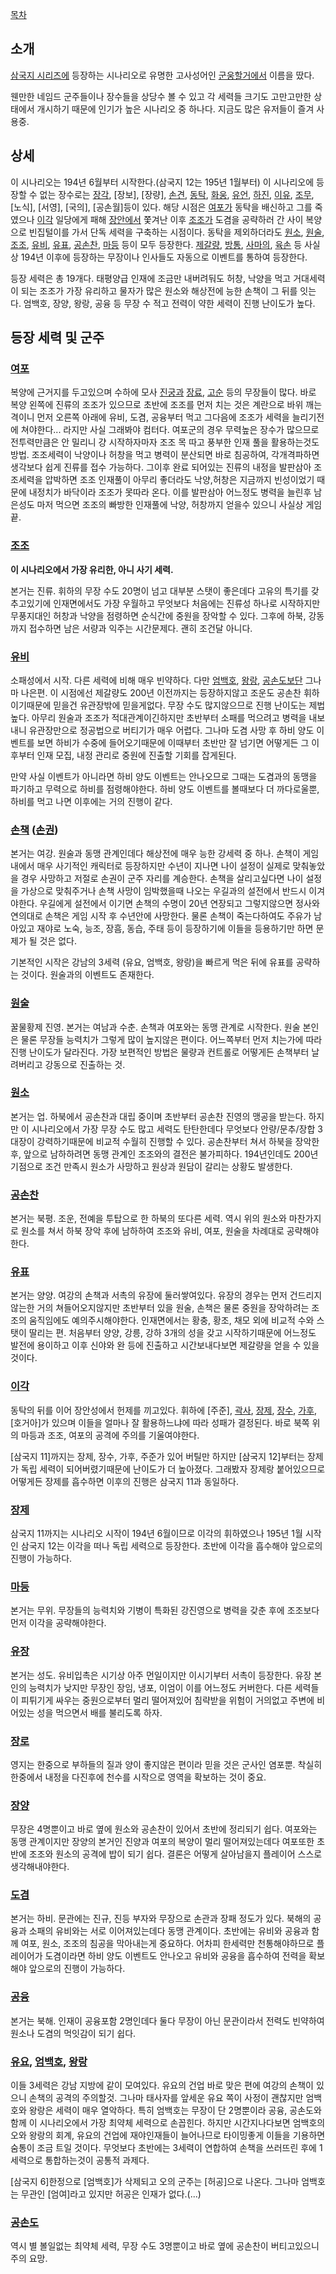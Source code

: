 [[목차]]

== 소개 ==
[[삼국지 시리즈]]에 등장하는 시나리오로 유명한 고사성어인 [[군웅할거]]에서 이름을 땄다.

웬만한 네임드 군주들이나 장수들을 상당수 볼 수 있고 각 세력들 크기도 고만고만한 상태에서 개시하기 때문에 인기가 높은 시나리오 중 하나다. 지금도 많은 유저들이 즐겨 사용중.

== 상세 ==
이 시나리오는 194년 6월부터 시작한다.(삼국지 12는 195년 1월부터) 이 시나리오에 등장할 수 없는 장수로는 [[장각]], [장보], [장량], [[손견]], [[동탁]], [[화웅]], [[유언]], [[하진]], [[이유]], [[조무]], [노식], [서영], [국의], [공손월]등이 있다. 해당 시점은 [[여포]]가 동탁을 배신하고 그를 죽였으나 [[이각]] 일당에게 패해 [[장안]]에서 쫓겨난 이후 [[조조]]가 도겸을 공략하러 간 사이 복양으로 빈집털이를 가서 단독 세력을 구축하는 시점이다. 동탁을 제외하더라도 [[원소]], [[원술]], [[조조]], [[유비]], [[유표]], [[공손찬]], [[마등]] 등이 모두 등장한다. [[제갈량]], [[방통]], [[사마의]], [[육손]] 등 사실상 194년 이후에 등장하는 무장이나 인사들도 자동으로 이벤트를 통하여 등장한다.

등장 세력은 총 19개다. 태평양급 인재에 조금만 내버려둬도 허창, 낙양을 먹고 거대세력이 되는 조조가 가장 유리하고 물자가 많은 원소와 해상전에 능한 손책이 그 뒤를 잇는다. 엄백호, 장양, 왕랑, 공융 등 무장 수 적고 전력이 약한 세력이 진행 난이도가 높다.

== 등장 세력 및 군주 ==
=== [[여포]] ===
복양에 근거지를 두고있으며 수하에 모사 [[진궁]]과 [[장료]], [[고순]] 등의 무장들이 많다. 바로 복양 왼쪽에 진류의 조조가 있으므로 초반에 조조를 먼저 치는 것은 계란으로 바위 깨는 격이니 먼저 오른쪽 아래에 유비, 도겸, 공융부터 먹고 그다음에 조조가 세력을 늘리기전에 쳐야한다... 라지만 사실 그래봐야 컴터다. 여포군의 경우 무력높은 장수가 많으므로 전투력만큼은 안 밀리니 걍 시작하자마자 조조 목 따고 풍부한 인재 풀을 활용하는것도 방법. 조조세력이 낙양이나 허창을 먹고 병력이 분산되면 바로 침공하여, 각개격파하면 생각보다 쉽게 진류를 접수 가능하다. 그이후 완료 되어있는 진류의 내정을 발판삼아 조조세력을 압박하면 조조 인재풀이 아무리 좋더라도 낙양,허창은 지금까지 빈성이었기 때문에 내정치가 바닥이라 조조가 못따라 온다. 이를 발판삼아 어느정도 병력을 늘린후 남은성도 마저 먹으면 조조의 빠방한 인재풀에 낙양, 허창까지 얻을수 있으니 사실상 게임 끝.  
=== [[조조]] ===
'''이 시나리오에서 가장 유리한, 아니 사기 세력.'''

본거는 진류. 휘하의 무장 수도 20명이 넘고 대부분 스탯이 좋은데다 고유의 특기를 갖추고있기에 인재면에서도 가장 우월하고 무엇보다 처음에는 진류성 하나로 시작하지만 무풍지대인 허창과 낙양을 점령하면 순식간에 중원을 장악할 수 있다. 그후에 하북, 강동까지 접수하면 남은 서량과 익주는 시간문제다. 괜히 조건달 아니다.

=== [[유비]] ===
소패성에서 시작. 다른 세력에 비해 매우 빈약하다. 다만 [[엄백호]], [[왕랑]], [[공손도]]보단 그나마 나은편.
이 시점에선 제갈량도 200년 이전까지는 등장하지않고 조운도 공손찬 휘하이기때문에 믿을건 유관장밖에 믿을게없다. 무장 수도 많지않으므로 진행 난이도는 제법 높다. 아무리 원술과 조조가 적대관계이긴하지만 초반부터 소패를 먹으려고 병력을 내보내니 유관장만으로 정공법으로 버티기가 매우 어렵다. 그나마 도겸 사망 후 하비 양도 이벤트를 보면 하비가 수중에 들어오기때문에 이때부터 초반만 잘 넘기면 어떻게든 그 이후부터 인재 모집, 내정 관리로 중원에 진출할 기회를 잡게된다.

만약 사실 이벤트가 아니라면 하비 양도 이벤트는 안나오므로 그때는 도겸과의 동맹을 파기하고 무력으로 하비를 점령해야한다. 하비 양도 이벤트를 볼때보다 더 까다로울뿐, 하비를 먹고 나면 이후에는 거의 진행이 같다.

=== [[손책]] ([[손권]]) ===
본거는 여강. 원술과 동맹 관계인데다 해상전에 매우 능한 강세력 중 하나. 손책이 게임 내에서 매우 사기적인 캐릭터로 등장하지만 수년이 지나면 나이 설정이 실제로 맞춰놓았을 경우 사망하고 저절로 손권이 군주 자리를 계승한다. 손책을 살리고싶다면 나이 설정을 가상으로 맞춰주거나 손책 사망이 임박했을때 나오는 우길과의 설전에서 반드시 이겨야한다. 우길에게 설전에서 이기면 손책의 수명이 20년 연장되고 그렇지않으면 정사와 연의대로 손책은 게임 시작 후 수년안에 사망한다. 물론 손책이 죽는다하여도 주유가 남아있고 재야로 노숙, 능조, 장흠, 동습, 주태 등이 등장하기에 이들을 등용하기만 하면 문제가 될 것은 없다.

기본적인 시작은 강남의 3세력 (유요, 엄백호, 왕랑)을 빠르게 먹은 뒤에 유표를 공략하는 것이다. 원술과의 이벤트도 존재한다.

=== [[원술]] ===
꿀물황제 진영. 본거는 여남과 수춘. 손책과 여포와는 동맹 관계로 시작한다. 원술 본인은 물론 무장들 능력치가 그렇게 많이 높지않은 편이다.
어느쪽부터 먼저 치는가에 따라 진행 난이도가 달라진다. 가장 보편적인 방법은 물량과 컨트롤로 어떻게든 손책부터 날려버리고 강동으로 진출하는 것.

=== [[원소]] ===
본거는 업. 하북에서 공손찬과 대립 중이며 초반부터 공손찬 진영의 맹공을 받는다. 하지만 이 시나리오에서 가장 무장 수도 많고 세력도 탄탄한데다 무엇보다 안량/문추/장합 3대장이 강력하기때문에 비교적 수월히 진행할 수 있다. 공손찬부터 쳐서 하북을 장악한 후, 앞으로 남하하려면 동맹 관계인 조조와의 결전은 불가피하다. 194년인데도 200년 기점으로 조건 만족시 원소가 사망하고 원상과 원담이 갈리는 상황도 발생한다.

=== [[공손찬]] ===
본거는 북평. 조운, 전예을 투탑으로 한 하북의 또다른 세력. 역시 위의 원소와 마찬가지로 원소를 쳐서 하북 장악 후에 남하하여 조조와 유비, 여포, 원술을 차례대로 공략해야한다.

=== [[유표]] ===
본거는 양양. 여강의 손책과 서촉의 유장에 둘러쌓여있다. 유장의 경우는 먼저 건드리지않는한 거의 쳐들어오지않지만  초반부터 있을 원술, 손책은 물론 중원을 장악하려는 조조의 움직임에도 예의주시해야한다.
인재면에서는 황충, 황조, 채모 외에 비교적 수와 스탯이 딸리는 편. 처음부터 양양, 강릉, 강하 3개의 성을 갖고 시작하기때문에 어느정도 발전에 용이하고 이후 신야와 완 등에 진출하고 시간보내다보면 제갈량을 얻을 수 있을 것이다.

=== [[이각]] ===
동탁의 뒤를 이어 장안성에서 헌제를 끼고있다. 휘하에 [주준], [[곽사]], [[장제]], [[장수]], [[가후]], [호거아]가 있으며 이들을 얼마나 잘 활용하느냐에 따라 성패가 결정된다. 바로 북쪽 위의 마등과 조조, 여포의 공격에 주의를 기울여야한다.

[삼국지 11]까지는 장제, 장수, 가후, 주준가 있어 버틸만 하지만 [삼국지 12]부터는 장제가 독립 세력이 되어버렸기때문에 난이도가 더 높아졌다. 그래봤자 장제랑 붙어있으므로 어떻게든 장제를 흡수하면 이후의 진행은 삼국지 11과 동일하다.

=== [[장제]] ===
삼국지 11까지는 시나리오 시작이 194년 6월이므로 이각의 휘하였으나 195년 1월 시작인 삼국지 12는 이각을 떠나 독립 세력으로 등장한다. 초반에 이각을 흡수해야 앞으로의 진행이 가능하다.

=== [[마등]] ===
본거는 무위. 무장들의 능력치와 기병이 특화된 강진영으로 병력을 갖춘 후에 조조보다 먼저 이각을 공략해야한다.

=== [[유장]] ===
본거는 성도. 유비입촉은 시기상 아주 먼일이지만 이시기부터 서촉이 등장한다. 유장 본인의 능력치가 낮지만 무장인 장임, 냉포, 이엄이 이를 어느정도 커버한다. 다른 세력들이 피튀기게 싸우는 중원으로부터 멀리 떨어져있어 침략받을 위험이 거의없고 주변에 비어있는 성을 먹으면서 배를 불리도록 하자.

=== [[장로]] ===
영지는 한중으로 부하들의 질과 양이 좋지않은 편이라 믿을 것은 군사인 염포뿐. 착실히 한중에서 내정을 다진후에 천수를 시작으로 영역을 확보하는 것이 중요.

=== [[장양]] ===
무장은 4명뿐이고 바로 옆에 원소와 공손찬이 있어서 초반에 정리되기 쉽다. 여포와는 동맹 관계이지만 장양의 본거인 진양과 여포의 복양이 멀리 떨어져있는데다 여포또한 초반에 조조와 원소의 공격에 밥이 되기 쉽다. 결론은 어떻게 살아남을지 플레이어 스스로 생각해내야한다.

=== [[도겸]] ===
본거는 하비. 문관에는 진규, 진등 부자와 무장으로 손관과 장패 정도가 있다. 북해의 공융과 소패의 유비와는 서로 이어져있는데다 동맹 관계이다. 초반에는 유비와 공융과 함께 여포, 원소, 조조의 침공을 막아내는게 중요하다. 어차피 한세력만 천통해야하므로 플레이어가 도겸이라면 하비 양도 이벤트도 안나오고 유비와 공융을 흡수하여 전력을 확보해야 앞으로의 진행이 가능하다.

=== [[공융]] ===
본거는 북해. 인재이 공융포함 2명인데다 둘다 무장이 아닌 문관이라서 전력도 빈약하여 원소나 도겸의 먹잇감이 되기 쉽다.

=== [[유요]], [[엄백호]], [[왕랑]] ===
이들 3세력은 강남 지방에 같이 모여있다. 유요의 건업 바로 맞은 편에 여강의 손책이 있으니 손책의 공격의 주의할것.
그나마 태사자를 앞세운 유요 쪽이 사정이 괜찮지만 엄백호와 왕랑은 세력이 매우 열악하다. 특히 엄백호는 무장이 단 2명뿐이라 공융, 공손도와 함께 이 시나리오에서 가장 최약체 세력으로 손꼽힌다. 하지만 시간지나다보면 엄백호의 오와 왕랑의 회계, 유요의 건업에 재야인재들이 늘어나므로 타이밍좋게 이들을 기용하면 숨통이 조금 트일 것이다. 무엇보다 초반에는 3세력이 연합하여 손책을 쓰러뜨린 후에 1세력으로 통합하는것이 공통적 과제다.

[삼국지 6]한정으로 [엄백호]가 삭제되고 오의 군주는 [허공]으로 나온다. 그나마 엄백호는 무관인 [엄여]라고 있지만 허공은 인재가 없다.(...)

=== [[공손도]] ===
역시 별 볼일없는 최약체 세력, 무장 수도 3명뿐이고 바로 옆에 공손찬이 버티고있으니 주의 요망.
